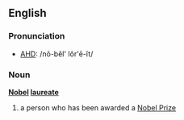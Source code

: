 ==English==
===Pronunciation===
*[[AHD]]: /nō-bĕl' lôr'ē-ĭt/

===Noun===
'''[[Nobel]] [[laureate]]'''
#a person who has been awarded a [[Nobel Prize]]